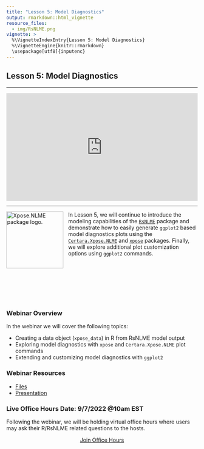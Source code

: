 ```yaml
---
title: "Lesson 5: Model Diagnostics"
output: rmarkdown::html_vignette
resource_files:
  - img/RsNLME.png
vignette: >
  %\VignetteIndexEntry{Lesson 5: Model Diagnostics}
  %\VignetteEngine{knitr::rmarkdown}
  \usepackage[utf8]{inputenc}
---
```


## Lesson 5: Model Diagnostics

---

<div style="padding:56.25% 0 0 0;position:relative;"><iframe src="https://player.vimeo.com/video/742313829?h=9414ee1d92&color=0a7bc1&title=0&byline=0&portrait=0" style="position:absolute;top:0;left:0;width:100%;height:100%;" frameborder="0" allow="autoplay; fullscreen; picture-in-picture" allowfullscreen></iframe></div><script src="https://player.vimeo.com/api/player.js"></script>

---

<a href = "https://certara.github.io/R-Xpose-NLME/index.html"><img src="https://certara.github.io/R-Xpose-NLME/articles/img/XposeNLME.png"  align="left" style = "height: 150px; padding-right: 10px;" alt="Xpose.NLME package logo."/></a>

In Lesson 5, we will continue to introduce the modeling capabilities of the [`RsNLME`](https://certara.github.io/R-RsNLME/index.html) package and demonstrate how to easily generate `ggplot2` based model diagnostics plots using the [`Certara.Xpose.NLME`](https://certara.github.io/R-Xpose-NLME/index.html) and [`xpose`](https://uupharmacometrics.github.io/xpose/) packages. Finally, we will explore additional plot customization options using `ggplot2` commands.


<br></br>
<br></br>
<br></br>


### Webinar Overview

In the webinar we will cover the following topics:

* Creating a data object (`xpose_data`) in R from RsNLME model output
* Exploring model diagnostics with `xpose` and `Certara.Xpose.NLME` plot commands
* Extending and customizing model diagnostics with `ggplot2`

### Webinar Resources

* [Files](https://github.com/certara/R-Certara/tree/master/inst/Certara_R_School/Lesson_5)
* [Presentation](https://certara-training.s3.amazonaws.com/Certara.R+School/Lesson+5+-+Diagnostics/Certara+R+School+Lesson+5.pdf)

### Live Office Hours Date: 9/7/2022 @10am EST

Following the webinar, we will be holding virtual office hours where users may ask their R/RsNLME related questions to the hosts.  

<center>
<a class = "registration-button" href="https://certara.zoom.us/j/85642806232?pwd=aGhzRUNidkNvMEJMS0UxRmhlSWNzUT09" target="_blank">Join Office Hours</a>
</center>


